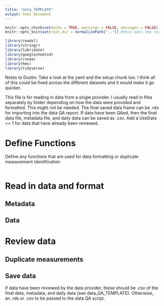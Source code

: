 ```yaml
---
title: "data_TEMPLATE"
output: html_document
---
```


```r
knitr::opts_chunk$set(echo = TRUE, warnings = FALSE, messages = FALSE)
knitr::opts_knit$set(root.dir = normalizePath("..")) #this sets the root.dir up one level back to the project so that paths are relative to the project directory.

library(readxl)
library(stringr)
library(lubridate)
library(googlesheets4)
library(rnoaa)
library(hms)
library(tidyverse)
```


Notes to Dustin: Take a look at the yaml and the setup chunk too. I think all of this could be fixed across the different datasets and it would make it go quicker.

This file is for reading in data from a single provider. I usually read in files separately by folder depending on how the data were provided and formatted. This might not be needed. The final saved data frame can be .rds for importing into the data QA report. If data have been QAed, then the final data file, metadata file, and daily data can be saved as .csv. Add a UseData == 1 for data that have already been reviewed.

# Define Functions
Define any functions that are used for data formatting or duplicate measurement identification 
```r


```

# Read in data and format

## Metadata

## Data

# Review data

## Duplicate measurements

## Save data 

If data have been reviewed by the data provider, these should be .csv of the final data, metadata, and daily data (see data_QA_TEMPLATE). Otherwise, an .rds or .csv to be passed to the data QA script.

